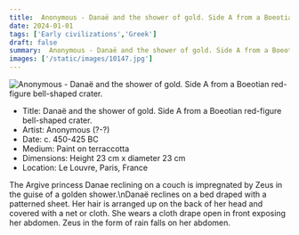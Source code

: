 ```yaml
---
title:  Anonymous - Danaë and the shower of gold. Side A from a Boeotian red-figure bell-shaped crater.
date: 2024-01-01
tags: ['Early civilizations','Greek']
draft: false
summary:  Anonymous - Danaë and the shower of gold. Side A from a Boeotian red-figure bell-shaped crater.
images: ['/static/images/10147.jpg']
---
```


![ Anonymous - Danaë and the shower of gold. Side A from a Boeotian red-figure bell-shaped crater.](/static/images/10147.jpg)

* Title: Danaë and the shower of gold. Side A from a Boeotian red-figure bell-shaped crater.
* Artist:  Anonymous (?-?)
* Date: c. 450-425 BC
* Medium: Paint on terraccotta
* Dimensions:  Height 23 cm x diameter 23 cm
* Location: Le Louvre, Paris, France

The Argive princess Danae reclining on a couch is impregnated by Zeus in the guise of a golden shower.\nDanaë reclines on a bed draped with a patterned sheet. Her hair is arranged up on the back of her head and covered with a net or cloth. She wears a cloth drape open in front exposing her abdomen. Zeus in the form of rain falls on her abdomen.
